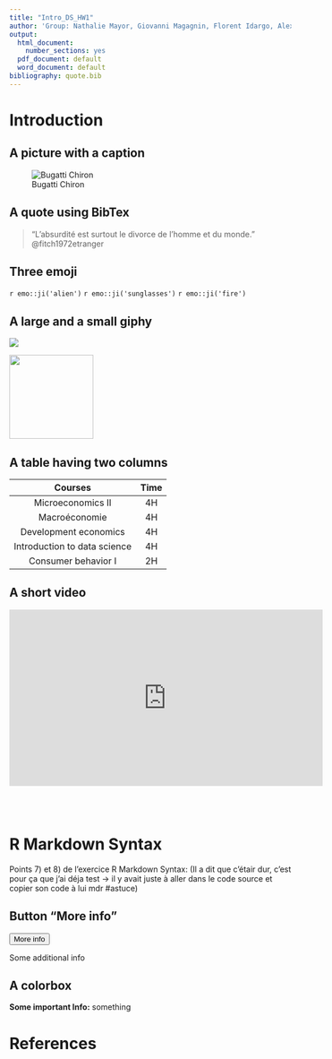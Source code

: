 ```yaml
---
title: "Intro_DS_HW1"
author: 'Group: Nathalie Mayor, Giovanni Magagnin, Florent Idargo, Alexandre Guerra'
output:
  html_document:
    number_sections: yes
  pdf_document: default
  word_document: default
bibliography: quote.bib
---
```


# Introduction
## A picture with a caption


![Bugatti Chiron](https://www.tuningblog.eu/wp-content/uploads/2019/09/Top-Gear-490-kmh-im-Tuning-Rekord-Bugatti-Chiron-Sport-2019.jpg)

## A quote using BibTex

> "L'absurdité est surtout le divorce de l'homme et du monde." @fitch1972etranger

## Three emoji

`r emo::ji('alien')` `r emo::ji('sunglasses')` `r emo::ji('fire')`

## A large and a small giphy

![](https://i.pinimg.com/originals/77/a0/a9/77a0a982809ebe6b898bbed8fe0a0013.gif) 

<img src='https://i.makeagif.com/media/11-19-2015/N2P_p_.gif' width='150' height='150' />

## A table having two columns

|            Courses           | Time |
|:----------------------------:|:----:|
|       Microeconomics II      |  4H  |
|         Macroéconomie        |  4H  |
|     Development economics    |  4H  |
| Introduction to data science |  4H  |
|      Consumer behavior I     |  2H  |

## A short video

<iframe width='560' height='315' src="https://www.youtube.com/embed/nUb4MovqcBY" frameborder='0' allowfullscreen></iframe>

<br/>
<br/>

# R Markdown Syntax

Points 7) et 8) de l'exercice R Markdown Syntax:
(Il a dit que c'étair dur, c'est pour ça que j'ai déja test -> il y avait juste à aller dans le code source et copier son code à lui mdr #astuce)

## Button "More info"

<button data-toggle="collapse" data-target="#demo">
More info
</button>
<div id="demo" class="collapse">
<p>Some additional info</p>
</div>

## A colorbox
<div class="alert alert-success">
<p><strong>Some important Info:</strong> something</p>

# References